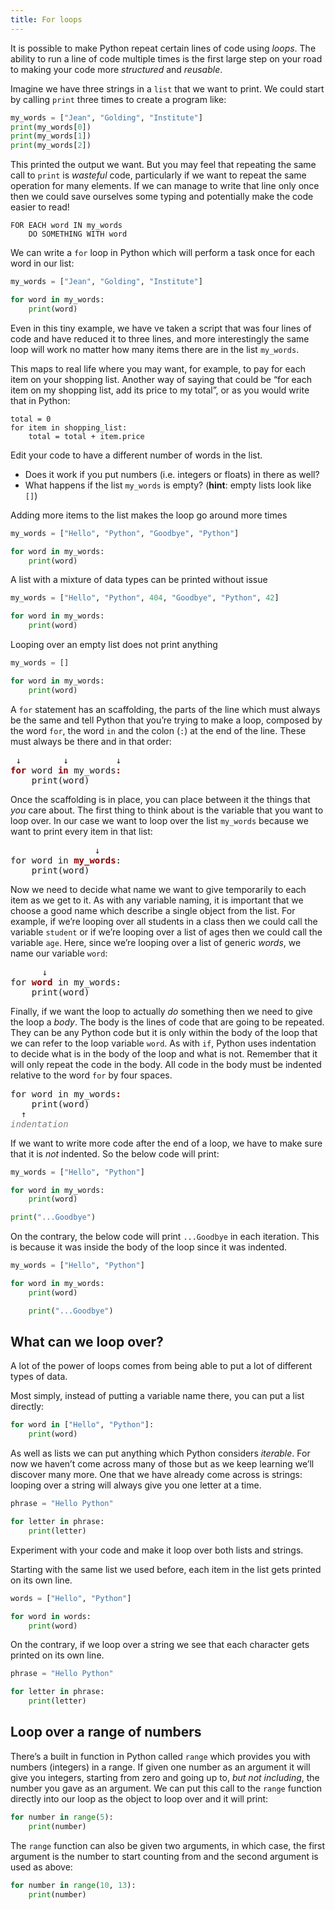 ```yaml
---
title: For loops
---
```


It is possible to make Python repeat certain lines of code using *loops*. The ability to run a line of code multiple times is the first large step on your road to making your code more *structured* and *reusable*.

Imagine we have three strings in a `list` that we want to print. We could start by calling `print` three times to create a program like:

```python
my_words = ["Jean", "Golding", "Institute"]
print(my_words[0])
print(my_words[1])
print(my_words[2])
```

This printed the output we want. But you may feel that repeating the same call to `print` is *wasteful* code, particularly if we want to repeat the same operation for many elements. If we can manage to write that line only once then we could save ourselves some typing and potentially make the code easier to read!

```
FOR EACH word IN my_words
    DO SOMETHING WITH word    
```

We can write a `for` loop in Python which will perform a task once for each word in our list:

```python
my_words = ["Jean", "Golding", "Institute"]

for word in my_words:
    print(word)
```

Even in this tiny example, we have ve taken a script that was four lines of code and have reduced it to three lines, and more interestingly the same loop will work no matter how many items there are in the list `my_words`.

This maps to real life where you may want, for example, to pay for each item on your shopping list. Another way of saying that could be "for each item on my shopping list, add its price to my total", or as you would write that in Python:

```.python
total = 0
for item in shopping_list:
    total = total + item.price
```

::: {#exercise1 .callout-note title="Exercise 1" icon=false} 
Edit your code to have a different number of words in the list.

- Does it work if you put numbers (i.e. integers or floats) in there as well?
- What happens if the list `my_words` is empty? (**hint**: empty lists look like `[]`)
:::

::: {#answer1 .callout-caution icon=false title='Answer' collapse="true"}
Adding more items to the list makes the loop go around more times

```python
my_words = ["Hello", "Python", "Goodbye", "Python"]

for word in my_words:
    print(word)
```


A list with a mixture of data types can be printed without issue

```python

my_words = ["Hello", "Python", 404, "Goodbye", "Python", 42]

for word in my_words:
    print(word)
```


Looping over an empty list does not print anything

```python
my_words = []

for word in my_words:
    print(word)
```

:::


::: {#keypoints .callout-tip icon=false title='`for` statement syntax'}

A `for` statement has an scaffolding, the parts of the line which must always be the same and tell Python that you're trying to make a loop, composed by the word `for`, the word `in` and the colon (`:`) at the end of the line. These must always be there and in that order:
<pre>
 ↓        ↓         ↓
<b style="color:darkred">for</b> word <b style="color:darkred">in</b> my_words<b style="color:darkred">:</b>
    print(word)
</pre>

Once the scaffolding is in place, you can place between it the things that *you* care about. The first thing to think about is the variable that you want to loop over. In our case we want to loop over the list `my_words` because we want to print every item in that list:
<pre>
                ↓
for word in <b style="color:darkred">my_words</b>:
    print(word)
</pre>

Now we need to decide what name we want to give temporarily to each item as we get to it. As with any variable naming, it is important that we choose a good name which describe a single object from the list. For example, if we're looping over all students in a class then we could call the variable `student` or if we're looping over a list of ages then we could call the variable `age`. Here, since we're looping over a list of generic *words*, we name our variable `word`:
<pre>
      ↓
for <b style="color:darkred">word</b> in my_words:
    print(word)
</pre>

Finally, if we want the loop to actually *do* something then we need to give the loop a *body*. The body is the lines of code that are going to be repeated. They can be any Python code but it is only within the body of the loop that we can refer to the loop variable `word`. As with `if`, Python  uses indentation to decide what is in the body of the loop and what is not. Remember that it will only repeat the code in the body. All code in the body must be indented relative to the word `for` by four spaces.
<pre>
for word in my_words<b style="color:darkred">:</b>
    print(word)
  ↑
<i style="color:gray">indentation</i>
</pre>

:::


If we want to write more code after the end of a loop, we have to make sure that it is *not* indented. So the below code will print:

```python
my_words = ["Hello", "Python"]

for word in my_words:
    print(word)

print("...Goodbye")
```


On the contrary, the below code will print `...Goodbye` in each iteration. This is because it was inside the body of the loop since it was indented.
```python
my_words = ["Hello", "Python"]

for word in my_words:
    print(word)

    print("...Goodbye")
```



## What can we loop over?

A lot of the power of loops comes from being able to put a lot of different types of data.

Most simply, instead of putting a variable name there, you can put a list directly:
```python
for word in ["Hello", "Python"]:
    print(word)
```


As well as lists we can put anything which Python considers *iterable*. For now we haven't come across many of those but as we keep learning we'll discover many more. One that we have already come across is strings: looping over a string will always give you one letter at a time.
```python
phrase = "Hello Python"

for letter in phrase:
    print(letter)
```


::: {#exercise .callout-note title="Exercise 2" icon=false} 
Experiment with your code and make it loop over both lists and strings.
:::

::: {#answer2 .callout-caution icon=false title='Answer' collapse="true"}
Starting with the same list we used before, each item in the list gets printed on its own line.

```python
words = ["Hello", "Python"]

for word in words:
    print(word)
```


On the contrary, if we loop over a string we see that each character gets printed on its own line.
```python
phrase = "Hello Python"

for letter in phrase:
    print(letter)

```
:::


## Loop over a range of numbers

There's a built in function in Python called `range` which provides you with numbers (integers) in a range. If given one number as an argument it will give you integers, starting from zero and going up to, *but not including*, the number you gave as an argument. We can put this call to the `range` function directly into our loop as the object to loop over and it will print:

```python
for number in range(5):
    print(number)
```


The `range` function can also be given two arguments, in which case, the first argument is the number to start counting from and the second argument is used as above:
```python
for number in range(10, 13):
    print(number)
```
